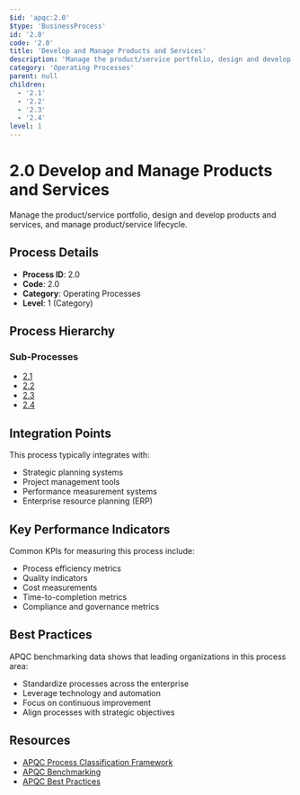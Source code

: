 ```yaml
---
$id: 'apqc:2.0'
$type: 'BusinessProcess'
id: '2.0'
code: '2.0'
title: 'Develop and Manage Products and Services'
description: 'Manage the product/service portfolio, design and develop products and services, and manage product/service lifecycle.'
category: 'Operating Processes'
parent: null
children:
  - '2.1'
  - '2.2'
  - '2.3'
  - '2.4'
level: 1
---
```


# 2.0 Develop and Manage Products and Services

Manage the product/service portfolio, design and develop products and services, and manage product/service lifecycle.

## Process Details

- **Process ID**: 2.0
- **Code**: 2.0
- **Category**: Operating Processes
- **Level**: 1 (Category)

## Process Hierarchy

### Sub-Processes

- [2.1](2.1.mdx)
- [2.2](2.2.mdx)
- [2.3](2.3.mdx)
- [2.4](2.4.mdx)

## Integration Points

This process typically integrates with:

- Strategic planning systems
- Project management tools
- Performance measurement systems
- Enterprise resource planning (ERP)

## Key Performance Indicators

Common KPIs for measuring this process include:

- Process efficiency metrics
- Quality indicators
- Cost measurements
- Time-to-completion metrics
- Compliance and governance metrics

## Best Practices

APQC benchmarking data shows that leading organizations in this process area:

- Standardize processes across the enterprise
- Leverage technology and automation
- Focus on continuous improvement
- Align processes with strategic objectives

## Resources

- [APQC Process Classification Framework](https://www.apqc.org/process-frameworks)
- [APQC Benchmarking](https://www.apqc.org/benchmarking)
- [APQC Best Practices](https://www.apqc.org/best-practices)
